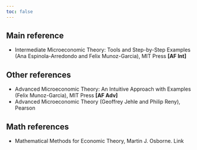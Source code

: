 ```yaml
---
toc: false
---
```


## Main reference
-   Intermediate Microeconomic Theory: Tools and Step-by-Step Examples (Ana Espinola-Arredondo and Felix Munoz-Garcia), MIT Press __[AF Int]__

## Other references
-   Advanced Microeconomic Theory: An Intuitive Approach with Examples (Felix Munoz-Garcia), MIT Press __[AF Adv]__
-   Advanced Microeconomic Theory (Geoffrey Jehle and Philip Reny), Pearson

## Math references
-   Mathematical Methods for Economic Theory, Martin J. Osborne. Link